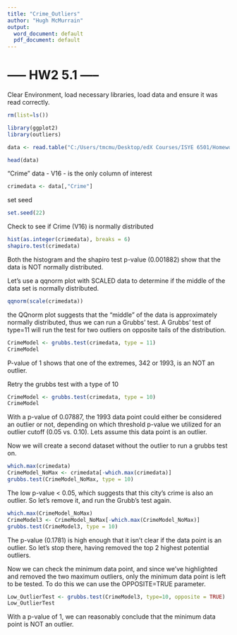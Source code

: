 ```yaml
---
title: "Crime_Outliers"
author: "Hugh McMurrain"
output:
  word_document: default
  pdf_document: default
---
```

# ----- HW2 5.1 -----# 
Clear Environment, load necessary libraries, load data and ensure it was read correctly.
```r
rm(list=ls())

library(ggplot2)
library(outliers)

data <- read.table("C:/Users/tmcmu/Desktop/edX Courses/ISYE 6501/Homework 2/data 5.1/uscrime.txt", stringsAsFactors = FALSE, header = TRUE)

head(data)
```

"Crime" data - V16 - is the only column of interest
```r
crimedata <- data[,"Crime"]
```

set seed
```r
set.seed(22)
```

Check to see if Crime (V16) is normally distributed
```r
hist(as.integer(crimedata), breaks = 6)
shapiro.test(crimedata)
```
Both the histogram and the shapiro test p-value (0.001882) show that the data is NOT normally distributed. 

Let's use a qqnorm plot with SCALED data to determine if the middle of the data set is normally distributed.
```r
qqnorm(scale(crimedata))
```

the QQnorm plot suggests that the "middle" of the data is approximately normally distributed, thus we can run a Grubbs' test.
A Grubbs' test of type=11 will run the test for two outliers on opposite tails of the distribution.

```r
CrimeModel <- grubbs.test(crimedata, type = 11)
CrimeModel
```

P-value of 1 shows that one of the extremes, 342 or 1993, is an NOT an outlier.

Retry the grubbs test with a type of 10
```r
CrimeModel <- grubbs.test(crimedata, type = 10)
CrimeModel
```
With a p-value of 0.07887, the 1993 data point could either be considered an outlier or not, depending on which threshold p-value we utilized for an outlier cutoff (0.05 vs. 0.10). Lets assume this data point is an outlier. 

Now we will create a second dataset without the outlier to run a grubbs test on.
```r
which.max(crimedata)
CrimeModel_NoMax <- crimedata[-which.max(crimedata)]
grubbs.test(CrimeModel_NoMax, type = 10)
```

The low p-value < 0.05, which suggests that this city's crime is also an outlier.
So let's remove it, and run the Grubb's test again.

```r
which.max(CrimeModel_NoMax)
CrimeModel3 <- CrimeModel_NoMax[-which.max(CrimeModel_NoMax)]
grubbs.test(CrimeModel3, type = 10)
```

The p-value (0.1781) is high enough that it isn't clear if the data point is an outlier. So let's stop there, having removed the top 2 highest potential outliers.

Now we can check the minimum data point, and since we've highlighted and removed the two maximum outliers, only the minimum data point is left to be tested. To do this we can use the OPPOSITE=TRUE parameter.
```r
Low_OutlierTest <- grubbs.test(CrimeModel3, type=10, opposite = TRUE)
Low_OutlierTest
```

With a p-value of 1, we can reasonably conclude that the minimum data point is NOT an outlier.